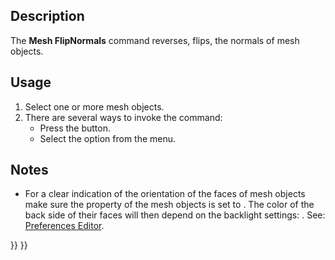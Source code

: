 <languages/>
<translate>

<!--T:6-->
{{Docnav
|[[Mesh_HarmonizeNormals|HarmonizeNormals]]
|[[Mesh_FillupHoles|FillupHoles]]
|[[Mesh_Workbench|Mesh]]
|IconL=Mesh_HarmonizeNormals.svg
|IconR=Mesh_FillupHoles.svg
|IconC=Workbench_Mesh.svg
}}

<!--T:1-->
{{GuiCommand
|Name=Mesh FlipNormals
|MenuLocation=Meshes → Flip normals
|Workbenches=[[Mesh_Workbench|Mesh]]
|SeeAlso=[[Mesh_HarmonizeNormals|Mesh HarmonizeNormals]]
}}

==Description== <!--T:10-->

<!--T:2-->
The '''Mesh FlipNormals''' command reverses, flips, the normals of mesh objects.

==Usage== <!--T:11-->

<!--T:3-->
# Select one or more mesh objects.
# There are several ways to invoke the command:
#* Press the {{Button|[[Image:Mesh_FlipNormals.svg|16px]] [[Mesh_FlipNormals|Flip normals]]}} button.
#* Select the {{MenuCommand|Meshes → [[Image:Mesh_FlipNormals.svg|16px]] Flip normals}} option from the menu.

==Notes== <!--T:12-->

<!--T:5-->
* For a clear indication of the orientation of the faces of mesh objects make sure the {{PropertyView|Lighting}} property of the mesh objects is set to {{Value|One side}}. The color of the back side of their faces will then depend on the backlight settings: {{MenuCommand|Edit → Preferences... → Display → Light Sources → Backlight: Intensity}}. See: [[Preferences_Editor#Light_Sources|Preferences Editor]].


<!--T:7-->
{{Docnav
|[[Mesh_HarmonizeNormals|HarmonizeNormals]]
|[[Mesh_FillupHoles|FillupHoles]]
|[[Mesh_Workbench|Mesh]]
|IconL=Mesh_HarmonizeNormals.svg
|IconR=Mesh_FillupHoles.svg
|IconC=Workbench_Mesh.svg
}}

</translate>
{{Mesh Tools navi{{#translation:}}}}
{{Userdocnavi{{#translation:}}}}
{{clear}}